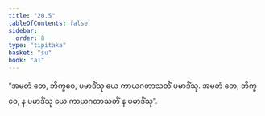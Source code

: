 ```yaml
---
title: "20.5"
tableOfContents: false
sidebar:
  order: 8
type: "tipitaka"
basket: "su"
book: "a1"
---
```



<DynamicBreadcrumb />

<Division number="604" book="a1">

<Paragraph number="473" book="a1">
“အမတံ တေ, ဘိက္ခဝေ, ပမာဒိံသု ယေ ကာယဂတာသတိံ ပမာဒိံသု. အမတံ တေ, ဘိက္ခဝေ, န ပမာဒိံသု ယေ ကာယဂတာသတိံ န ပမာဒိံသု”.
</Paragraph>
</Division>